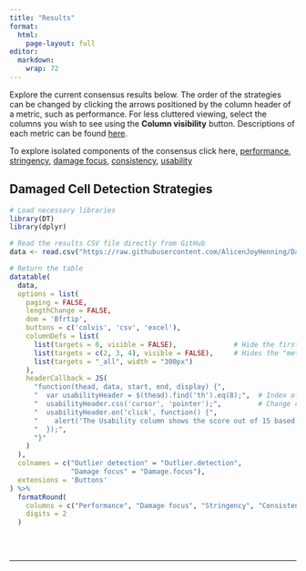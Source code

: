 ```yaml
---
title: "Results"
format: 
  html:
    page-layout: full
editor: 
  markdown: 
    wrap: 72
---
```


Explore the current consensus results below. The order of the strategies can be changed by clicking the arrows positioned by the column header of a metric, such as performance. For less cluttered viewing, select the columns you wish to see using the **Column visibility** button. Descriptions of each metric can be found [here](benchmark.html#metrics). 

To explore isolated components of the consensus click here, [performance](performance.html), [stringency](stringency.html), [damage focus](damage-focus.qmd), [consistency](consistency.html), [usability](usability.html)

## Damaged Cell Detection Strategies

```r

# Load necessary libraries
library(DT)
library(dplyr)

# Read the results CSV file directly from GitHub
data <- read.csv("https://raw.githubusercontent.com/AlicenJoyHenning/DamageToolReviewArticle/refs/heads/main/data/D_Summary_Results/consensus-results.csv", sep = ";")

# Return the table
datatable(
  data,
  options = list(
    paging = FALSE,
    lengthChange = FALSE,
    dom = 'Bfrtip',
    buttons = c('colvis', 'csv', 'excel'),
    columnDefs = list(
      list(targets = 0, visible = FALSE),              # Hide the first column (index column)
      list(targets = c(2, 3, 4), visible = FALSE),     # Hides the "meta data" columns
      list(targets = "_all", width = "300px")
    ),
    headerCallback = JS(
      "function(thead, data, start, end, display) {",
      "  var usabilityHeader = $(thead).find('th').eq(8);",  # Index of 'Usability' column (adjust if necessary)
      "  usabilityHeader.css('cursor', 'pointer');",         # Change cursor to indicate it's clickable
      "  usabilityHeader.on('click', function() {",
      "    alert('The Usability column shows the score out of 15 based on the evaluation criteria.');",  # Replace with modal logic if needed
      "  });",
      "}"
    )
  ),
  colnames = c("Outlier detection" = "Outlier.detection",
               "Damage focus" = "Damage.focus"),
  extensions = 'Buttons'
) %>%
  formatRound(
    columns = c("Performance", "Damage focus", "Stringency", "Consistency", "Usability"), 
    digits = 2
  )



```

<br>

*****
